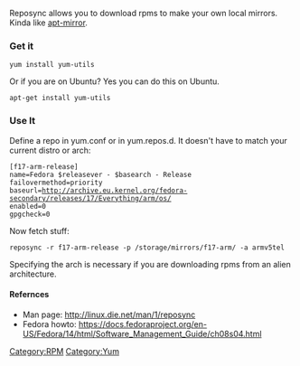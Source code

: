Reposync allows you to download rpms to make your own local mirrors. Kinda like [[apt-mirror]].

=== Get it ===
 yum install yum-utils
Or if you are on Ubuntu? Yes you can do this on Ubuntu.
 apt-get install yum-utils

=== Use It ===
Define a repo in yum.conf or in yum.repos.d. It doesn't have to match your current distro or arch:
 [f17-arm-release]
 name=Fedora $releasever - $basearch - Release
 failovermethod=priority
 baseurl=http://archive.eu.kernel.org/fedora-secondary/releases/17/Everything/arm/os/
 enabled=0
 gpgcheck=0

Now fetch stuff:
 reposync -r f17-arm-release -p /storage/mirrors/f17-arm/ -a armv5tel

Specifying the arch is necessary if you are downloading rpms from an alien architecture.

==== Refernces ====
* Man page: http://linux.die.net/man/1/reposync
* Fedora howto: https://docs.fedoraproject.org/en-US/Fedora/14/html/Software_Management_Guide/ch08s04.html
[[Category:RPM]][[Category:Yum]]